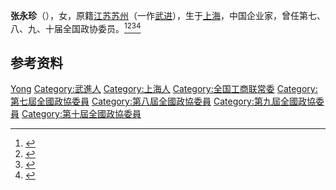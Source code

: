 '''张永珍'''（{{bd|1932年1934年或1935年|}}），女，原籍[[江苏|江苏]][[苏州|苏州]]（一作[[武进|武进]]），生于[[上海|上海]]，中国企业家，曾任第七、八、九、十届全国政协委员。<ref>{{Cite book|title=华夏妇女名人词典|author=周行健主编|publisher=华夏出版社|year=1988|isbn=|location=北京|pages=}}</ref><ref>{{Cite book|title=古今中外女名人辞典|author=中国妇女管理干部学院编|publisher=中国广播电视出版社|year=1989|isbn=|location=北京|pages=}}</ref><ref>{{Cite book|title=中华人民共和国职官志|author=何虎生, 李耀东, 向常福主编|publisher=中国社会出版社|year=2003|isbn=9787800883934|location=北京|pages=}}</ref><ref>{{Cite book|title=历届全国政协委员人名辞典|author=|publisher=中国国际广播出版社|year=1996|isbn=9787507813746|location=北京|pages=286}}</ref>

== 参考资料 ==
{{reflist}}

{{Navboxes
| title  = 张永珍在[[中华全国工商业联合会|中华全国工商业联合会]]的职务
| list1  =
{{中华全国工商业联合会第六届执行委员会}}
{{中华全国工商业联合会第七届执行委员会}}
}}

{{Authority control}}
{{DEFAULTSORT:Zhang张}}
[[Category:张姓|Yong]]
[[Category:武進人|Category:武進人]]
[[Category:上海人|Category:上海人]]
[[Category:全国工商联常委|Category:全国工商联常委]]
[[Category:第七屆全國政協委員|Category:第七屆全國政協委員]]
[[Category:第八屆全國政協委員|Category:第八屆全國政協委員]]
[[Category:第九屆全國政協委員|Category:第九屆全國政協委員]]
[[Category:第十屆全國政協委員|Category:第十屆全國政協委員]]

{{中国人物小作品}}